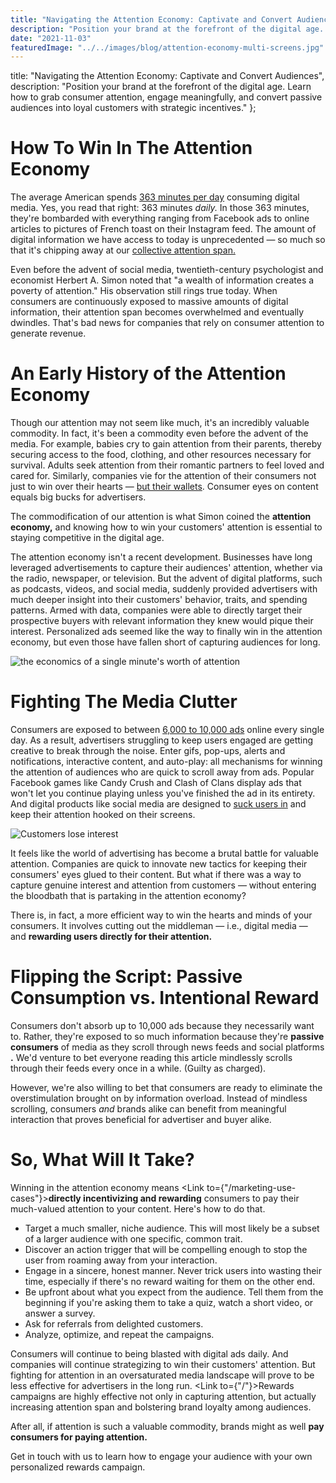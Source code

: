 ```yaml
---
title: "Navigating the Attention Economy: Captivate and Convert Audiences"
description: "Position your brand at the forefront of the digital age. Learn how to grab consumer attention, engage meaningfully, and convert passive audiences into loyal customers with strategic incentives."
date: "2021-11-03"
featuredImage: "../../images/blog/attention-economy-multi-screens.jpg"
---
```



  title: "Navigating the Attention Economy: Captivate and Convert Audiences",
  description: "Position your brand at the forefront of the digital age. Learn how to grab consumer attention, engage meaningfully, and convert passive audiences into loyal customers with strategic incentives."
};

<Wrapper seo={meta}>

  # How To Win In The Attention Economy

  The average American spends [363 minutes per day](https://www.statista.com/topics/1536/media-use/) consuming digital media. Yes, you read that right: 363 minutes _daily._ In those 363 minutes, they're bombarded with everything ranging from Facebook ads to online articles to pictures of French toast on their Instagram feed. The amount of digital information we have access to today is unprecedented — so much so that it's chipping away at our [collective attention span.](https://www.sciencedaily.com/releases/2019/04/190415081959.htm)

  Even before the advent of social media, twentieth-century psychologist and economist Herbert A. Simon noted that "a wealth of information creates a poverty of attention." His observation still rings true today. When consumers are continuously exposed to massive amounts of digital information, their attention span becomes overwhelmed and eventually dwindles. That's bad news for companies that rely on consumer attention to generate revenue.

  # **An Early History of the Attention Economy**

  Though our attention may not seem like much, it's an incredibly valuable commodity. In fact, it's been a commodity even before the advent of the media. For example, babies cry to gain attention from their parents, thereby securing access to the food, clothing, and other resources necessary for survival. Adults seek attention from their romantic partners to feel loved and cared for. Similarly, companies vie for the attention of their consumers not just to win over their hearts — [but their wallets](https://memory.ai/timely-blog/the-attention-economy). Consumer eyes on content equals big bucks for advertisers.

  The commodification of our attention is what Simon coined the **attention economy,** and knowing how to win your customers' attention is essential to staying competitive in the digital age.

  The attention economy isn't a recent development. Businesses have long leveraged advertisements to capture their audiences' attention, whether via the radio, newspaper, or television. But the advent of digital platforms, such as podcasts, videos, and social media, suddenly provided advertisers with much deeper insight into their customers' behavior, traits, and spending patterns. Armed with data, companies were able to directly target their prospective buyers with relevant information they knew would pique their interest. Personalized ads seemed like the way to finally win in the attention economy, but even those have fallen short of capturing audiences for long.

  <img src={attentionEconomy} alt="the economics of a single minute's worth of attention" />

  # **Fighting The Media Clutter**

  Consumers are exposed to between [6,000 to 10,000 ads](https://ppcprotect.com/blog/strategy/how-many-ads-do-we-see-a-day/) online every single day. As a result, advertisers struggling to keep users engaged are getting creative to break through the noise. Enter gifs, pop-ups, alerts and notifications, interactive content, and auto-play: all mechanisms for winning the attention of audiences who are quick to scroll away from ads. Popular Facebook games like Candy Crush and Clash of Clans display ads that won't let you continue playing unless you've finished the ad in its entirety. And digital products like social media are designed to [suck users in](https://www.nngroup.com/videos/the-vortex/) and keep their attention hooked on their screens.

  <img className="float-left large" src={attentionSocial} alt="Customers lose interest" />

  It feels like the world of advertising has become a brutal battle for valuable attention. Companies are quick to innovate new tactics for keeping their consumers' eyes glued to their content. But what if there was a way to capture genuine interest and attention from customers — without entering the bloodbath that is partaking in the attention economy?

  There is, in fact, a more efficient way to win the hearts and minds of your consumers. It involves cutting out the middleman — i.e., digital media — and **rewarding users directly for their attention.**

  # **Flipping the Script: Passive Consumption vs. Intentional Reward**

  Consumers don't absorb up to 10,000 ads because they necessarily want to. Rather, they're exposed to so much information because they're **passive consumers** of media as they scroll through news feeds and social platforms **.** We'd venture to bet everyone reading this article mindlessly scrolls through their feeds every once in a while. (Guilty as charged).

  However, we're also willing to bet that consumers are ready to eliminate the overstimulation brought on by information overload. Instead of mindless scrolling, consumers _and_ brands alike can benefit from meaningful interaction that proves beneficial for advertiser and buyer alike.

  # **So, What Will It Take?**

  Winning in the attention economy means <Link to={"/marketing-use-cases"}>**directly incentivizing and rewarding**</Link> consumers to pay their much-valued attention to your content. Here's how to do that.

  - Target a much smaller, niche audience. This will most likely be a subset of a larger audience with one specific, common trait.
  - Discover an action trigger that will be compelling enough to stop the user from roaming away from your interaction.
  - Engage in a sincere, honest manner. Never trick users into wasting their time, especially if there's no reward waiting for them on the other end.
  - Be upfront about what you expect from the audience. Tell them from the beginning if you're asking them to take a quiz, watch a short video, or answer a survey.
  - Ask for referrals from delighted customers.
  - Analyze, optimize, and repeat the campaigns.

  Consumers will continue to being blasted with digital ads daily. And companies will continue strategizing to win their customers' attention. But fighting for attention in an oversaturated media landscape will prove to be less effective for advertisers in the long run. <Link to={"/"}>Rewards campaigns</Link> are highly effective not only in capturing attention, but actually increasing attention span and bolstering brand loyalty among audiences.

  After all, if attention is such a valuable commodity, brands might as well **pay consumers for paying attention.**

  <Link to={"/contact"}>Get in touch</Link> with us to learn how to engage your audience with your own personalized rewards campaign.

</Wrapper>
